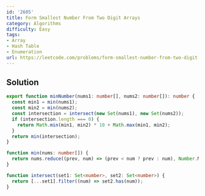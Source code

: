 ```yaml
---
id: '2605'
title: Form Smallest Number From Two Digit Arrays
category: Algorithms
difficulty: Easy
tags:
- Array
- Hash Table
- Enumeration
url: https://leetcode.com/problems/form-smallest-number-from-two-digit-arrays
---
```


## Solution

```typescript filename="solution.ts" copy
export function minNumber(nums1: number[], nums2: number[]): number {
  const min1 = min(nums1);
  const min2 = min(nums2);
  const intersection = intersect(new Set(nums1), new Set(nums2));
  if (intersection.length === 0) {
    return Math.min(min1, min2) * 10 + Math.max(min1, min2);
  }
  return min(intersection);
}

function min(nums: number[]) {
  return nums.reduce((prev, num) => (prev < num ? prev : num), Number.MAX_SAFE_INTEGER);
}

function intersect(set1: Set<number>, set2: Set<number>) {
  return [...set1].filter((num) => set2.has(num));
}
```

